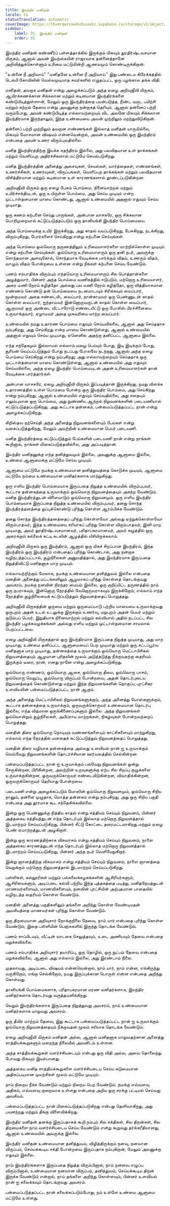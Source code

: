 ```yaml
---
title: இயந்திர மனிதன்
locale: ta
statusTranslation: automatic
coverImage: https://lhvmrqwrcowdvduuaukz.supabase.co/storage/v1/object/public/strapi-uploads/small_cover-educacion-fundamental.webp-2d51a7828a2b1309555be27f7e2a61a0.webp
sidebar:
    label: 35. இயந்திர மனிதன்
    order: 35
---
```

இயந்திர மனிதன் கண்ணீர்ப் பள்ளத்தாக்கில் இருக்கும் மிகவும் துரதிர்ஷ்டவசமான மிருகம், ஆனால் அவன் இயற்கையின் ராஜாவாக தன்னைத்தானே அறிவித்துக்கொள்ளும் உரிமை மட்டுமின்றி ஆணவமும் கொண்டிருக்கிறான்.

"உன்னை நீ அறிவாய்" "மனிதனே உன்னை நீ அறிவாய்." இது பண்டைய கிரேக்கத்தில் டெல்பி கோவிலின் வெல்லமுடியாத சுவர்களில் எழுதப்பட்ட ஒரு பழங்கால தங்க விதி.

மனிதன், தவறாக மனிதன் என்று அழைக்கப்படும் அந்த ஏழை அறிவுஜீவி மிருகம், ஆயிரக்கணக்கான சிக்கலான மற்றும் கடினமான இயந்திரங்களை கண்டுபிடித்துள்ளான், மேலும் ஒரு இயந்திரத்தை பயன்படுத்த, நீண்ட வருட பயிற்சி மற்றும் கற்றல் தேவை என்று அவனுக்கு நன்றாகத் தெரியும், ஆனால் தன்னைப் பற்றி வரும்போது, அவன் கண்டுபிடித்த எல்லாவற்றையும் விட அவனே மிகவும் சிக்கலான இயந்திரமாக இருந்தாலும், இந்த உண்மையை அவன் முற்றிலும் மறந்துவிடுகிறான்.

தன்னைப் பற்றி முற்றிலும் தவறான எண்ணங்கள் இல்லாத மனிதன் யாருமில்லை, மிகவும் மோசமான விஷயம் என்னவென்றால், அவன் உண்மையில் ஒரு இயந்திரம் என்பதை அவன் உணர விரும்புவதில்லை.

மனித இயந்திரத்திற்கு இயக்க சுதந்திரம் இல்லை, அது பலவிதமான உள் தாக்கங்கள் மற்றும் வெளிப்புற அதிர்ச்சிகளால் மட்டுமே செயல்படுகிறது.

மனித இயந்திரத்தின் அனைத்து அசைவுகள், செயல்கள், வார்த்தைகள், எண்ணங்கள், உணர்ச்சிகள், உணர்வுகள், விருப்பங்கள், வெளிப்புற தாக்கங்கள் மற்றும் பலவிதமான விசித்திரமான மற்றும் கடினமான உள் காரணங்களால் தூண்டப்படுகின்றன.

அறிவுஜீவி மிருகம் ஒரு ஏழை பேசும் பொம்மை, நினைவாற்றல் மற்றும் உயிர்ச்சக்தியுடன், ஒரு உயிருள்ள பொம்மை, அது செய்ய முடியும் என்ற முட்டாள்தனமான மாயை கொண்டது, ஆனால் உண்மையில் அதனால் எதுவும் செய்ய முடியாது.

ஒரு கணம் கற்பனை செய்து பாருங்கள், அன்பான வாசகரே, ஒரு சிக்கலான பொறிமுறையால் கட்டுப்படுத்தப்படும் ஒரு தானியங்கி இயந்திர பொம்மையை.

அந்த பொம்மைக்கு உயிர் இருக்கிறது, அது காதல் வயப்படுகிறது, பேசுகிறது, நடக்கிறது, விரும்புகிறது, போர்களைச் செய்கிறது என்று கற்பனை செய்யுங்கள்.

அந்த பொம்மை ஒவ்வொரு தருணத்திலும் உரிமையாளர்களை மாற்றிக்கொள்ள முடியும் என்று கற்பனை செய்யுங்கள். ஒவ்வொரு உரிமையாளரும் ஒரு தனி நபர், அவருக்கு சொந்தமான அளவுகோல், சொந்தமாக வேடிக்கை பார்க்கும் விதம், உணரும் விதம், வாழும் விதம் போன்றவை உள்ளன என்று நீங்கள் கற்பனை செய்ய வேண்டும்.

பணம் சம்பாதிக்க விரும்பும் எந்தவொரு உரிமையாளரும் சில பொத்தான்களை அழுத்துவார், பின்னர் அந்த பொம்மை வணிகத்தில் ஈடுபடும், மற்றொரு உரிமையாளர், அரை மணி நேரம் கழித்தோ அல்லது பல மணி நேரம் கழித்தோ, ஒரு வித்தியாசமான எண்ணம் கொண்டு தன் பொம்மையை நடனமாடவும் சிரிக்கவும் வைப்பார், மூன்றாமவர் அதை சண்டையிட வைப்பார், நான்காமவர் ஒரு பெண்ணுடன் காதல் கொள்ள வைப்பார், ஐந்தாமவர் இன்னொருவருடன் காதல் கொள்ள வைப்பார், ஆறாமவர் ஒரு அண்டை வீட்டாரோடு சண்டையிட்டு ஒரு போலீஸ் பிரச்சினையை உருவாக்குவார், ஏழாமவர் அதை முகவரியை மாற்ற வைப்பார்.

உண்மையில் நமது உதாரண பொம்மை எதுவும் செய்யவில்லை, ஆனால் அது செய்ததாக நம்புகிறது, அது செய்கிறது என்ற மாயை கொண்டுள்ளது, ஆனால் உண்மையில் அதனால் எதுவும் செய்ய முடியாது, ஏனெனில் அதற்கு தனிப்பட்ட ஆளுமை இல்லை.

எந்த சந்தேகமும் இல்லாமல் எல்லாம் மழை பெய்யும் போது, இடி இடிக்கும் போது, சூரியன் வெப்பப்படுத்தும் போது நடப்பது போலவே நடந்தது, ஆனால் அந்த ஏழை பொம்மை செய்கிறது என்று நம்புகிறது; அது எல்லாவற்றையும் செய்ததாக ஒரு முட்டாள்தனமான மாயை கொண்டுள்ளது, ஆனால் உண்மையில் அது எதுவும் செய்யவில்லை, அந்த ஏழை இயந்திர பொம்மையுடன் அதன் உரிமையாளர்கள் தான் வேடிக்கை பார்த்தார்கள்.

அன்பான வாசகரே, ஏழை அறிவுஜீவி மிருகம் இப்படித்தான் இருக்கிறது, நமது விளக்க உதாரணத்தில் உள்ள பொம்மை போன்ற ஒரு இயந்திர பொம்மை, அது செய்கிறது என்று நம்புகிறது, ஆனால் உண்மையில் எதுவும் செய்வதில்லை, அது சதையும் எலும்புமான ஒரு பொம்மை, அது நுண்ணிய ஆற்றல் நிறுவனங்களின் படையணியால் கட்டுப்படுத்தப்படுகிறது, அது கூட்டாக தன்னகம், பன்மைப்படுத்தப்பட்ட நான் என்று அழைக்கப்படுகிறது.

கிறிஸ்தவ நற்செய்தி அந்த அனைத்து நிறுவனங்களையும் பேய்கள் என்று வகைப்படுத்துகிறது, மேலும் அவற்றின் உண்மையான பெயர் படையணி.

மனித இயந்திரத்தை கட்டுப்படுத்தும் பேய்களின் படையணி நான் என்று நாங்கள் கூறினால், நாங்கள் மிகைப்படுத்தவில்லை, அது அப்படித்தான்.

இயந்திர மனிதனுக்கு எந்த தனித்துவமும் இல்லை, அவனுக்கு ஆளுமை இல்லை, உண்மை ஆளுமைக்கு மட்டுமே செய்ய முடியும்.

ஆளுமை மட்டுமே நமக்கு உண்மையான தனித்துவத்தை கொடுக்க முடியும், ஆளுமை மட்டுமே நம்மை உண்மையான மனிதர்களாக மாற்றுகிறது.

ஒரு எளிய இயந்திர பொம்மையாக இருப்பதை நிறுத்த உண்மையில் விரும்புபவர், கூட்டாக தன்னகத்தை உருவாக்கும் ஒவ்வொரு நிறுவனத்தையும் அகற்ற வேண்டும். மனித இயந்திரத்துடன் விளையாடும் ஒவ்வொரு நிறுவனமும். ஒரு எளிய இயந்திர பொம்மையாக இருப்பதை நிறுத்த உண்மையில் விரும்புபவர், தனது சொந்த இயந்திரத்தனத்தை ஒப்புக்கொண்டு புரிந்து கொள்ள ஆரம்பிக்க வேண்டும்.

தனது சொந்த இயந்திரத்தனத்தைப் புரிந்து கொள்ளவோ ​​அல்லது ஏற்றுக்கொள்ளவோ ​​விரும்பாதவர், இந்த உண்மையை சரியாகப் புரிந்து கொள்ள விரும்பாதவர், இனி மாற முடியாது, அவர் துரதிர்ஷ்டவசமானவர், பரிதாபகரமானவர், அவர் கழுத்தில் ஒரு அரைக்கும் கல்லைக் கட்டி கடலின் ஆழத்தில் வீசியிருக்கலாம்.

அறிவுஜீவி மிருகம் ஒரு இயந்திரம், ஆனால் ஒரு மிகச் சிறப்பான இயந்திரம், இந்த இயந்திரம் ஒரு இயந்திரம் என்பதைப் புரிந்து கொண்டால், அது நன்றாக வழிநடத்தப்பட்டால், சூழ்நிலைகள் அனுமதித்தால், அது இயந்திரமாக இருப்பதை நிறுத்திவிட்டு மனிதனாக மாற முடியும்.

எல்லாவற்றிற்கும் மேலாக, நமக்கு உண்மையான தனித்துவம் இல்லை என்பதை மனதின் அனைத்து மட்டங்களிலும் ஆழமாகப் புரிந்து கொள்ளத் தொடங்குவது அவசரம், நமக்கு நனவின் நிரந்தர மையம் இல்லை, ஒரு குறிப்பிட்ட தருணத்தில் நாம் ஒரு நபராகவும், இன்னொரு நேரத்தில் வேறொருவராகவும் இருக்கிறோம்; எல்லாம் எந்த நேரத்தில் சூழ்நிலையைக் கட்டுப்படுத்தும் நிறுவனத்தைப் பொறுத்தது.

அறிவுஜீவி மிருகத்தின் ஒருமை மற்றும் ஒருமைப்பாடு பற்றிய மாயையை உருவாக்குவது ஒருபுறம் அதன் உடல் உடலுக்கு இருக்கும் உணர்வு, மறுபுறம் அதன் பெயர் மற்றும் குடும்பப் பெயர், இறுதியாக நினைவாற்றல் மற்றும் கல்வியால் அதில் நடப்பட்ட சில இயந்திர பழக்கவழக்கங்கள் அல்லது எளிய மற்றும் முட்டாள்தனமான சாயலால் பெறப்பட்டவை.

ஏழை அறிவுஜீவி மிருகத்தால் ஒரு இயந்திரமாக இருப்பதை நிறுத்த முடியாது, அது மாற முடியாது, உண்மை தனிப்பட்ட ஆளுமையைப் பெற முடியாது மற்றும் ஒரு சட்டப்பூர்வ மனிதனாக மாற முடியாது, தன்னகத்தை உருவாக்கும் ஒவ்வொரு மெட்டாபிசிகல் நிறுவனத்தையும் ஆழமான புரிதலின் மூலம் அடுத்தடுத்து நீக்குவதற்கு தைரியம் இருக்கும் வரை, நான், எனது நானே என்று அழைக்கப்படுகிறது.

ஒவ்வொரு எண்ணம், ஒவ்வொரு ஆசை, ஒவ்வொரு தீமை, ஒவ்வொரு பாசம், ஒவ்வொரு வெறுப்பு, ஒவ்வொரு விருப்பம் போன்றவை, அதன் தொடர்புடைய நிறுவனத்தைக் கொண்டுள்ளது மற்றும் இந்த நிறுவனங்களின் தொகுப்பு புரட்சிகர உளவியலின் பன்மைப்படுத்தப்பட்ட நான் ஆகும்.

அந்த அனைத்து மெட்டாபிசிகல் நிறுவனங்களுக்கும், அந்த அனைத்து யோஸ்களுக்கும், கூட்டாக தன்னகத்தை உருவாக்கும், ஒருவருக்கொருவர் உண்மையான தொடர்பு இல்லை, எந்த விதமான ஒருங்கிணைப்புகளும் இல்லை. அந்த நிறுவனங்கள் ஒவ்வொன்றும் சூழ்நிலைகள், அபிப்ராய மாற்றங்கள், நிகழ்வுகள் போன்றவற்றைப் பொறுத்தது.

மனதின் திரை ஒவ்வொரு நொடியும் வண்ணங்களையும் காட்சிகளையும் மாற்றுகிறது, எல்லாம் எந்த நேரத்தில் மனதைக் கட்டுப்படுத்தும் நிறுவனத்தைப் பொறுத்தது.

மனதின் திரை வழியாக தன்னகத்தை அல்லது உளவியல் நான் ஐ உருவாக்கும் வெவ்வேறு நிறுவனங்களின் தொடர்ச்சியான ஊர்வலத்தில் செல்கின்றன.

பன்மைப்படுத்தப்பட்ட நான் ஐ உருவாக்கும் பல்வேறு நிறுவனங்கள் ஒன்று சேருகின்றன, பிரிகின்றன, அவற்றின் உறவுகளுக்கு ஏற்ப சில சிறப்பு குழுக்களை உருவாக்குகின்றன, ஒருவருக்கொருவர் சண்டையிடுகின்றன, விவாதிக்கின்றன, ஒருவருக்கொருவர் தெரியாது போன்றவை.

படையணி என்று அழைக்கப்படும் யோஸின் ஒவ்வொரு நிறுவனமும், ஒவ்வொரு சிறிய நானும், தன்னை முழுதாக, மொத்த தன்னகம் என்று நம்புகிறது, அது ஒரு சிறிய பகுதி என்பதை அது தூரமாக கூட சந்தேகிக்கவில்லை.

இன்று ஒரு பெண்ணுக்கு நித்திய காதல் என்று சத்தியம் செய்யும் நிறுவனம், பின்னர் அத்தகைய சத்தியத்துடன் எந்த தொடர்பும் இல்லாத மற்றொரு நிறுவனத்தால் இடமாற்றம் செய்யப்படுகிறது, பின்னர் சீட்டு கோட்டை தரைமட்டமாகிறது மற்றும் ஏழை பெண் ஏமாற்றத்துடன் அழுகிறாள்.

இன்று ஒரு காரணத்திற்காக விசுவாசம் என்று சத்தியம் செய்யும் நிறுவனம், நாளை அத்தகைய காரணத்துடன் எந்த தொடர்பும் இல்லாத மற்றொரு நிறுவனத்தால் இடமாற்றம் செய்யப்படுகிறது, பின்னர் அந்த நபர் வெளியேறுகிறார்.

இன்று ஞானத்திற்கு விசுவாசம் என்று சத்தியம் செய்யும் நிறுவனம், நாளை ஞானத்தை வெறுக்கும் மற்றொரு நிறுவனத்தால் இடமாற்றம் செய்யப்படுகிறது.

பள்ளிகள், கல்லூரிகள் மற்றும் பல்கலைக்கழகங்களின் ஆசிரியர்களும், ஆசிரியைகளும், அடிப்படை கல்வி பற்றிய இந்த புத்தகத்தை படித்து, மனிதநேயத்துடன் மாணவர்களையும், மாணவிகளையும், நனவின் புரட்சியின் அற்புதமான பாதையில் வழிநடத்த தைரியம் கொள்ள வேண்டும்.

மனதின் அனைத்து பகுதிகளிலும் தங்களை அறிந்து கொள்ள வேண்டியதன் அவசியத்தை மாணவர்கள் புரிந்து கொள்ள வேண்டும்.

ஒரு திறமையான அறிவுசார் நோக்குநிலை தேவை, நாம் யார் என்பதை புரிந்து கொள்ள வேண்டும், இதை பள்ளியின் பெஞ்சுகளில் இருந்து தொடங்க வேண்டும்.

பணம் சாப்பிடவும், வீட்டின் வாடகை செலுத்தவும், உடை அணியவும் தேவை என்பதை மறுக்கவில்லை.

பணம் சம்பாதிக்க அறிவுசார் தயாரிப்பு, ஒரு தொழில், ஒரு நுட்பம் தேவை என்பதை மறுக்கவில்லை, ஆனால் அது எல்லாம் இல்லை, அது இரண்டாம் நிலை.

முதலாவது, அடிப்படை விஷயம் என்னவென்றால், நாம் யார், நாம் என்ன, எங்கிருந்து வருகிறோம், எங்கு செல்கிறோம், நமது இருப்புக்கான பொருள் என்ன என்பதை அறிந்து கொள்வது.

தானியங்கி பொம்மைகளாக, பரிதாபகரமான மரண மனிதர்களாக, இயந்திர மனிதர்களாக தொடர்வது வருத்தமளிக்கிறது.

வெறும் இயந்திரங்களாக இருப்பதை நிறுத்துவது அவசரம், நாம் உண்மையான மனிதர்களாக மாறுவது அவசரம்.

ஒரு தீவிர மாற்றம் தேவை, இது கூட்டாக பன்மைப்படுத்தப்பட்ட நான் ஐ உருவாக்கும் ஒவ்வொரு நிறுவனத்தையும் நீக்குவதன் மூலம் சரியாக தொடங்க வேண்டும்.

ஏழை அறிவுஜீவி மிருகம் மனிதன் அல்ல, ஆனால் மனிதனாக மாறுவதற்கான அனைத்து சாத்தியக்கூறுகளும் மறைந்த நிலையில் அவனிடம் உள்ளன.

அந்த சாத்தியக்கூறுகள் வளர்ச்சியடையும் என்பது ஒரு விதி அல்ல, அவை தொலைந்து போவது மிகவும் இயல்பானது.

அத்தகைய மனித சாத்தியக்கூறுகளை வளர்ச்சியடைய செய்ய கடுமையான அதிகப்படியான முயற்சிகள் மூலம் மட்டுமே முடியும்.

நாம் நிறைய நீக்க வேண்டும் மற்றும் நிறைய பெற வேண்டும். நமக்கு எவ்வளவு அதிகம், எவ்வளவு குறைவாக உள்ளது என்பதை அறிய ஒரு சரக்கு பட்டியல் செய்வது அவசியம்.

பன்மைப்படுத்தப்பட்ட நான் மிகைப்படுத்தப்படுகிறது என்பது தெளிவாகிறது, அது பயனற்றது மற்றும் தீங்கு விளைவிக்கிறது.

இயந்திர மனிதன் தனக்கு இருப்பதாகக் கூறி நம்பும் சில சக்திகள், சில திறன்கள், சில திறமைகளை நாம் வளர்ச்சியடைய செய்ய வேண்டும் என்று கூறுவது தர்க்கரீதியானது, ஆனால் உண்மையில் அவருக்கு இல்லை.

இயந்திர மனிதன் உண்மையான தனித்துவம், விழித்திருக்கும் நனவு, நனவான விருப்பம், செய்யக்கூடிய சக்தி போன்றவை இருப்பதாக நம்புகிறான், மேலும் அவனுக்கு எதுவும் இல்லை.

நாம் இயந்திரங்களாக இருப்பதை நிறுத்த விரும்பினால், நாம் நனவை எழுப்ப விரும்பினால், உண்மையான நனவான விருப்பம், தனித்துவம், செய்யக்கூடிய திறன் இருக்க வேண்டும் என்றால், நாம் தங்களை அறிந்து கொள்ளவும், பின்னர் உளவியல் நான் ஐ கலைக்கவும் தொடங்குவது அவசரம்.

பன்மைப்படுத்தப்பட்ட நான் கலைக்கப்படும்போது, நம் உள்ளே உண்மை ஆளுமை மட்டுமே உள்ளது.

